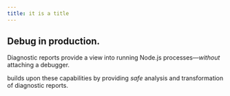 ```yaml
---
title: it is a title
---
```



## Debug in production.

<PageDescription>

Diagnostic reports provide a view into running Node.js processes—_without_ attaching a debugger.

**<Metadata prop="packageName"/>** builds upon these capabilities by providing _safe_ analysis and transformation of diagnostic reports.

</PageDescription>
